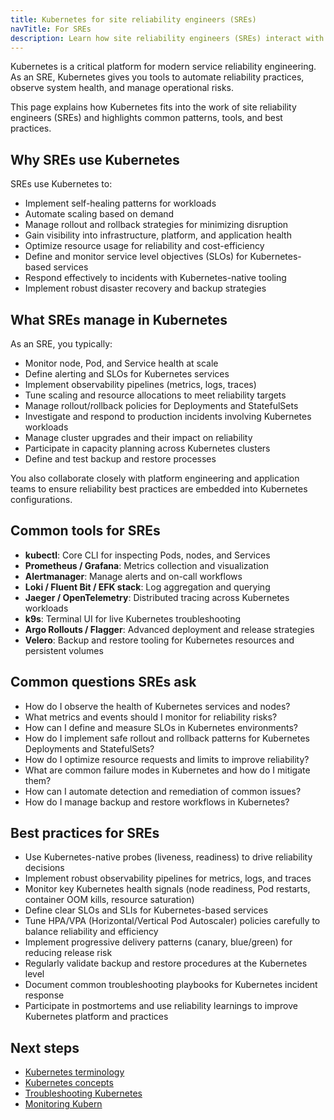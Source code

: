 ```yaml
---
title: Kubernetes for site reliability engineers (SREs)
navTitle: For SREs
description: Learn how site reliability engineers (SREs) interact with Kubernetes to ensure availability, reliability, and performance of services.
---
```


Kubernetes is a critical platform for modern service reliability engineering. As an SRE, Kubernetes gives you tools to automate reliability practices, observe system health, and manage operational risks.

This page explains how Kubernetes fits into the work of site reliability engineers (SREs) and highlights common patterns, tools, and best practices.

## Why SREs use Kubernetes

SREs use Kubernetes to:

- Implement self-healing patterns for workloads
- Automate scaling based on demand
- Manage rollout and rollback strategies for minimizing disruption
- Gain visibility into infrastructure, platform, and application health
- Optimize resource usage for reliability and cost-efficiency
- Define and monitor service level objectives (SLOs) for Kubernetes-based services
- Respond effectively to incidents with Kubernetes-native tooling
- Implement robust disaster recovery and backup strategies

## What SREs manage in Kubernetes

As an SRE, you typically:

- Monitor node, Pod, and Service health at scale
- Define alerting and SLOs for Kubernetes services
- Implement observability pipelines (metrics, logs, traces)
- Tune scaling and resource allocations to meet reliability targets
- Manage rollout/rollback policies for Deployments and StatefulSets
- Investigate and respond to production incidents involving Kubernetes workloads
- Manage cluster upgrades and their impact on reliability
- Participate in capacity planning across Kubernetes clusters
- Define and test backup and restore processes

You also collaborate closely with platform engineering and application teams to ensure reliability best practices are embedded into Kubernetes configurations.

## Common tools for SREs

- **kubectl**: Core CLI for inspecting Pods, nodes, and Services
- **Prometheus / Grafana**: Metrics collection and visualization
- **Alertmanager**: Manage alerts and on-call workflows
- **Loki / Fluent Bit / EFK stack**: Log aggregation and querying
- **Jaeger / OpenTelemetry**: Distributed tracing across Kubernetes workloads
- **k9s**: Terminal UI for live Kubernetes troubleshooting
- **Argo Rollouts / Flagger**: Advanced deployment and release strategies
- **Velero**: Backup and restore tooling for Kubernetes resources and persistent volumes

## Common questions SREs ask

- How do I observe the health of Kubernetes services and nodes?
- What metrics and events should I monitor for reliability risks?
- How can I define and measure SLOs in Kubernetes environments?
- How do I implement safe rollout and rollback patterns for Kubernetes Deployments and StatefulSets?
- How do I optimize resource requests and limits to improve reliability?
- What are common failure modes in Kubernetes and how do I mitigate them?
- How can I automate detection and remediation of common issues?
- How do I manage backup and restore workflows in Kubernetes?

## Best practices for SREs

- Use Kubernetes-native probes (liveness, readiness) to drive reliability decisions
- Implement robust observability pipelines for metrics, logs, and traces
- Monitor key Kubernetes health signals (node readiness, Pod restarts, container OOM kills, resource saturation)
- Define clear SLOs and SLIs for Kubernetes-based services
- Tune HPA/VPA (Horizontal/Vertical Pod Autoscaler) policies carefully to balance reliability and efficiency
- Implement progressive delivery patterns (canary, blue/green) for reducing release risk
- Regularly validate backup and restore procedures at the Kubernetes level
- Document common troubleshooting playbooks for Kubernetes incident response
- Participate in postmortems and use reliability learnings to improve Kubernetes platform and practices

## Next steps

- [Kubernetes terminology](/portal/kubernetes/learn/explained/terminology)
- [Kubernetes concepts](/portal/kubernetes/learn/explained/kubernetes-concepts)
- [Troubleshooting Kubernetes](./how-to/troubleshooting-on-kubernetes)
- [Monitoring Kubern]()

